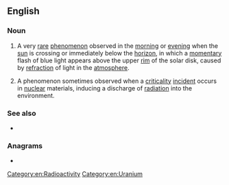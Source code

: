 ==English==
{{wikipedia|Green_flash#Blue_flashes|blue flash (meteorology)}}
{{wikipedia|Criticality_accident#Blue_glow|blue flash (nuclear criticality)}}

===Noun===
{{en-noun}}

# {{lb|en|meteorology|astronomy}} A very [[rare]] [[phenomenon]] observed in the [[morning]] or [[evening]] when the [[sun]] is crossing or immediately below the [[horizon]], in which a [[momentary]] flash of blue light appears above the upper [[rim]] of the solar disk, caused by [[refraction]] of light in the [[atmosphere]].
# {{lb|en|nuclear physics}} A phenomenon sometimes observed when a [[criticality]] [[incident]] occurs in [[nuclear]] materials, inducing a discharge of [[radiation]] into the environment. [[Category:en:Radioactivity]] [[Category:en:Uranium]]

===See also===
* {{l|en|green flash}}

===Anagrams===
* {{anagrams|en|a=abefhllsu|flushable}}